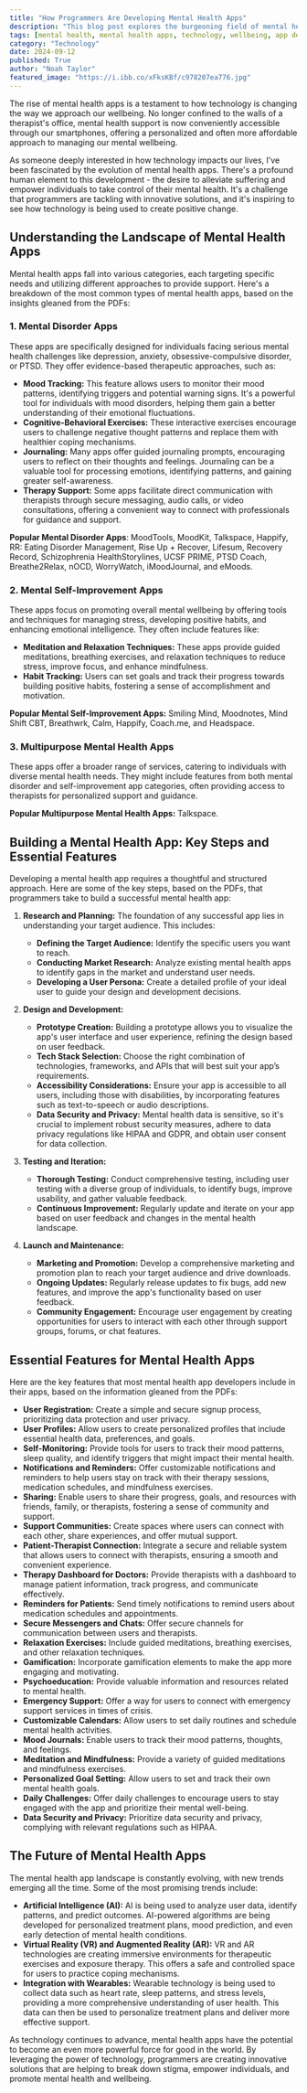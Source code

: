 ```yaml
---
title: "How Programmers Are Developing Mental Health Apps"
description: "This blog post explores the burgeoning field of mental health apps, examining the various types of apps available, the key steps involved in building them, and essential features that developers prioritize.  It also highlights the role of technology in improving access to mental health support and the exciting future trends that are shaping this space."
tags: [mental health, mental health apps, technology, wellbeing, app development, programmers, mobile apps, mental health technology, digital health, psychology, therapy, depression, anxiety, stress management, mindfulness, meditation, artificial intelligence, AI, virtual reality, VR, augmented reality, AR, wearables, health data, user experience, UX, design, development, features, trends, future, innovation]
category: "Technology"
date: 2024-09-12
published: True
author: "Noah Taylor"
featured_image: "https://i.ibb.co/xFksKBf/c978207ea776.jpg"
---
```



The rise of mental health apps is a testament to how technology is changing the way we approach our wellbeing. No longer confined to the walls of a therapist's office, mental health support is now conveniently accessible through our smartphones, offering a personalized and often more affordable approach to managing our mental wellbeing. 

As someone deeply interested in how technology impacts our lives, I’ve been fascinated by the evolution of mental health apps. There's a profound human element to this development - the desire to alleviate suffering and empower individuals to take control of their mental health. It's a challenge that programmers are tackling with innovative solutions, and it's inspiring to see how technology is being used to create positive change.

## Understanding the Landscape of Mental Health Apps

Mental health apps fall into various categories, each targeting specific needs and utilizing different approaches to provide support.  Here's a breakdown of the most common types of mental health apps, based on the insights gleaned from the PDFs:

### 1. Mental Disorder Apps

These apps are specifically designed for individuals facing serious mental health challenges like depression, anxiety, obsessive-compulsive disorder, or PTSD.  They offer evidence-based therapeutic approaches, such as:

* **Mood Tracking:**  This feature allows users to monitor their mood patterns, identifying triggers and potential warning signs. It's a powerful tool for individuals with mood disorders, helping them gain a better understanding of their emotional fluctuations.
* **Cognitive-Behavioral Exercises:** These interactive exercises encourage users to challenge negative thought patterns and replace them with healthier coping mechanisms. 
* **Journaling:**  Many apps offer guided journaling prompts, encouraging users to reflect on their thoughts and feelings. Journaling can be a valuable tool for processing emotions, identifying patterns, and gaining greater self-awareness.
* **Therapy Support:**  Some apps facilitate direct communication with therapists through secure messaging, audio calls, or video consultations, offering a convenient way to connect with professionals for guidance and support. 

**Popular Mental Disorder Apps**:  MoodTools, MoodKit, Talkspace, Happify, RR: Eating Disorder Management, Rise Up + Recover, Lifesum, Recovery Record, Schizophrenia HealthStorylines, UCSF PRIME, PTSD Coach, Breathe2Relax, nOCD, WorryWatch, iMoodJournal, and eMoods.

### 2. Mental Self-Improvement Apps

These apps focus on promoting overall mental wellbeing by offering tools and techniques for managing stress, developing positive habits, and enhancing emotional intelligence.  They often include features like:

* **Meditation and Relaxation Techniques:**  These apps provide guided meditations, breathing exercises, and relaxation techniques to reduce stress, improve focus, and enhance mindfulness. 
* **Habit Tracking:**  Users can set goals and track their progress towards building positive habits, fostering a sense of accomplishment and motivation.

**Popular Mental Self-Improvement Apps:**  Smiling Mind, Moodnotes, Mind Shift CBT, Breathwrk, Calm, Happify, Coach.me, and Headspace.

### 3. Multipurpose Mental Health Apps

These apps offer a broader range of services, catering to individuals with diverse mental health needs.  They might include features from both mental disorder and self-improvement app categories, often providing access to therapists for personalized support and guidance. 

**Popular Multipurpose Mental Health Apps:**  Talkspace.

## Building a Mental Health App: Key Steps and Essential Features

Developing a mental health app requires a thoughtful and structured approach.  Here are some of the key steps, based on the PDFs, that programmers take to build a successful mental health app:

1. **Research and Planning:**  The foundation of any successful app lies in understanding your target audience.  This includes:
    * **Defining the Target Audience:**  Identify the specific users you want to reach. 
    * **Conducting Market Research:**  Analyze existing mental health apps to identify gaps in the market and understand user needs. 
    * **Developing a User Persona:** Create a detailed profile of your ideal user to guide your design and development decisions.

2. **Design and Development:**
    * **Prototype Creation:**  Building a prototype allows you to visualize the app's user interface and user experience, refining the design based on user feedback. 
    * **Tech Stack Selection:**  Choose the right combination of technologies, frameworks, and APIs that will best suit your app’s requirements. 
    * **Accessibility Considerations:**  Ensure your app is accessible to all users, including those with disabilities, by incorporating features such as text-to-speech or audio descriptions. 
    * **Data Security and Privacy:**  Mental health data is sensitive, so it's crucial to implement robust security measures, adhere to data privacy regulations like HIPAA and GDPR, and obtain user consent for data collection.

3. **Testing and Iteration:**
    * **Thorough Testing:**  Conduct comprehensive testing, including user testing with a diverse group of individuals, to identify bugs, improve usability, and gather valuable feedback. 
    * **Continuous Improvement:**  Regularly update and iterate on your app based on user feedback and changes in the mental health landscape.

4. **Launch and Maintenance:**
    * **Marketing and Promotion:**  Develop a comprehensive marketing and promotion plan to reach your target audience and drive downloads. 
    * **Ongoing Updates:**  Regularly release updates to fix bugs, add new features, and improve the app's functionality based on user feedback. 
    * **Community Engagement:**  Encourage user engagement by creating opportunities for users to interact with each other through support groups, forums, or chat features. 

## Essential Features for Mental Health Apps

Here are the key features that most mental health app developers include in their apps, based on the information gleaned from the PDFs:

* **User Registration:**  Create a simple and secure signup process, prioritizing data protection and user privacy.
* **User Profiles:**  Allow users to create personalized profiles that include essential health data, preferences, and goals.
* **Self-Monitoring:**  Provide tools for users to track their mood patterns, sleep quality, and identify triggers that might impact their mental health.
* **Notifications and Reminders:**  Offer customizable notifications and reminders to help users stay on track with their therapy sessions, medication schedules, and mindfulness exercises.
* **Sharing:**  Enable users to share their progress, goals, and resources with friends, family, or therapists, fostering a sense of community and support.
* **Support Communities:** Create spaces where users can connect with each other, share experiences, and offer mutual support.
* **Patient-Therapist Connection:**  Integrate a secure and reliable system that allows users to connect with therapists, ensuring a smooth and convenient experience.
* **Therapy Dashboard for Doctors:**  Provide therapists with a dashboard to manage patient information, track progress, and communicate effectively.
* **Reminders for Patients:**  Send timely notifications to remind users about medication schedules and appointments.
* **Secure Messengers and Chats:**  Offer secure channels for communication between users and therapists.
* **Relaxation Exercises:**  Include guided meditations, breathing exercises, and other relaxation techniques.
* **Gamification:**  Incorporate gamification elements to make the app more engaging and motivating.
* **Psychoeducation:**  Provide valuable information and resources related to mental health.
* **Emergency Support:**  Offer a way for users to connect with emergency support services in times of crisis.
* **Customizable Calendars:**  Allow users to set daily routines and schedule mental health activities.
* **Mood Journals:**  Enable users to track their mood patterns, thoughts, and feelings.
* **Meditation and Mindfulness:**  Provide a variety of guided meditations and mindfulness exercises.
* **Personalized Goal Setting:**  Allow users to set and track their own mental health goals.
* **Daily Challenges:**  Offer daily challenges to encourage users to stay engaged with the app and prioritize their mental well-being.
* **Data Security and Privacy:**  Prioritize data security and privacy, complying with relevant regulations such as HIPAA.

## The Future of Mental Health Apps

The mental health app landscape is constantly evolving, with new trends emerging all the time. Some of the most
promising trends include:

* **Artificial Intelligence (AI):**  AI is being used to analyze user data, identify patterns, and predict
outcomes. AI-powered algorithms are being developed for personalized treatment plans, 
mood prediction, and even early detection of mental health conditions.
* **Virtual Reality (VR) and Augmented Reality (AR):** VR and AR technologies are creating immersive
environments for therapeutic exercises and exposure therapy. This offers a safe and
controlled space for users to practice coping mechanisms.
* **Integration with Wearables:**  Wearable technology is being used to collect data such as
heart rate, sleep patterns, and stress levels, providing a more comprehensive 
understanding of user health. This data can then be used to personalize treatment
plans and deliver more effective support.

As technology continues to advance, mental health apps have the potential to become an
even more powerful force for good in the world. By leveraging the power of technology, 
programmers are creating innovative solutions that are helping to break down stigma, 
empower individuals, and promote mental health and wellbeing.  
